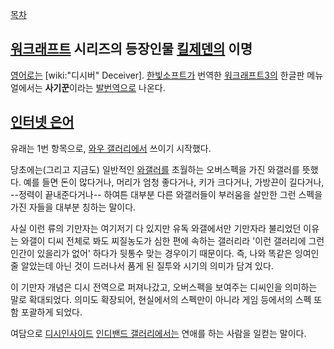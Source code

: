 [[목차]]

== [[워크래프트]] 시리즈의 등장인물 [[킬제덴]]의 이명 ==
[[영어]]로는 [wiki:"디시버" Deceiver]. 
[[한빛소프트]]가 번역한 [[워크래프트3]]의 한글판 메뉴얼에서는 '''사기꾼'''이라는 [[발번역]]으로 나온다.

== [[인터넷 은어]] ==
유래는 1번 항목으로, [[와우 갤러리]]에서 쓰이기 시작했다.

당초에는(그리고 지금도) 일반적인 [[와갤러]]를 초월하는 오버스펙을 가진 와갤러를 뜻했다. 예를 들면 돈이 많다거나, 머리가 엄청 좋다거나, 키가 크다거나, 가방끈이 길다거나, --정력이 끝내준다거나-- 하여튼 대부분 다른 와갤러들이 부러움을 살만한 그런 스펙을 가진 자들을 대부분 칭하는 말이다. 

사실 이런 류의 기만자는 여기저기 다 있지만 유독 와갤에서만 기만자라 불리었던 이유는 와갤이 디씨 전체로 봐도 찌질농도가 심한 편에 속하는 갤러리라 '이런 갤러리에 그런 인간이 있을리가 없어' 하다가 뒷통수 맞는 경우이기 때문이다. 즉, 나와 똑같은 잉여인 줄 알았는데 아닌 것이 드러나서 품게 된 질투와 시기의 의미가 담겨 있다.

이 기만자 개념은 디시 전역으로 퍼져나갔고, 오버스펙을 보여주는 디씨인을 의미하는 말로 확대되었다. 의미도 확장되어, 현실에서의 스펙만이 아니라 게임 등에서의 스펙 또함 포괄하게 되었다.

여담으로 [[디시인사이드]] [[인디밴드 갤러리]]에서는 연애를 하는 사람을 일컫는 말이다.
